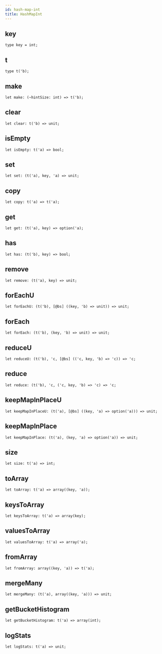 ```yaml
---
id: hash-map-int
title: HashMapInt
---
```


## key

```
type key = int;
```

## t

```
type t('b);
```

## make

```
let make: (~hintSize: int) => t('b);
```

## clear

```
let clear: t('b) => unit;
```

## isEmpty

```
let isEmpty: t('a) => bool;
```

## set

```
let set: (t('a), key, 'a) => unit;
```

## copy

```
let copy: t('a) => t('a);
```

## get

```
let get: (t('a), key) => option('a);
```

## has

```
let has: (t('b), key) => bool;
```

## remove

```
let remove: (t('a), key) => unit;
```

## forEachU

```
let forEachU: (t('b), [@bs] ((key, 'b) => unit)) => unit;
```

## forEach

```
let forEach: (t('b), (key, 'b) => unit) => unit;
```

## reduceU

```
let reduceU: (t('b), 'c, [@bs] (('c, key, 'b) => 'c)) => 'c;
```

## reduce

```
let reduce: (t('b), 'c, ('c, key, 'b) => 'c) => 'c;
```

## keepMapInPlaceU

```
let keepMapInPlaceU: (t('a), [@bs] ((key, 'a) => option('a))) => unit;
```

## keepMapInPlace

```
let keepMapInPlace: (t('a), (key, 'a) => option('a)) => unit;
```

## size

```
let size: t('a) => int;
```

## toArray

```
let toArray: t('a) => array((key, 'a));
```

## keysToArray

```
let keysToArray: t('a) => array(key);
```

## valuesToArray

```
let valuesToArray: t('a) => array('a);
```

## fromArray

```
let fromArray: array((key, 'a)) => t('a);
```

## mergeMany

```
let mergeMany: (t('a), array((key, 'a))) => unit;
```

## getBucketHistogram

```
let getBucketHistogram: t('a) => array(int);
```

## logStats

```
let logStats: t('a) => unit;
```
